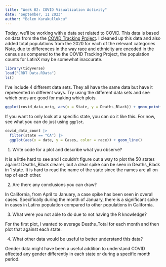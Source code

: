 ```yaml
---
title: "Week 02: COVID Visualization Activity"
date: "September, 11 2023"
author: "Belen Karakullukcu"
---
```


Today, we'll be working with a data set related to COVID.
This data is based on data from the the [COVID Tracking Project](https://covidtracking.com/).
I cleaned up this data and also added total populations from the 2020 for each of the relevant categories.
Note, due to differences in the way race and ethnicity are encoded in the census as compared to the the COVID Tracking Project, the population counts for LatinX may be somewhat inaccurate.

```r
library(tidyverse)
load("CRDT Data.RData")
ls()
```

I've include 4 different data sets.
They all have the same data but have it represented in different ways.
Try using the different data sets and see which ones are good for making which plots.


```r
ggplot(covid_data_orig, aes(x = State, y = Deaths_Black)) + geom_point()
```


If you want to only look at a specific state, you can do it like this.
For now, see what you can do just using `ggplot`.

```r
covid_data_count |> 
  filter(state == "CA") |> 
  ggplot(aes(x = date, y = Cases, color = race)) + geom_line()
```

1. Write code for a plot and describe what you observe?

It is a little hard to see and I couldn't figure out a way to plot the 50 states against Deaths_Black clearer, but a clear spike can be seen in Deaths_Black in 1 state. It is hard to read the name of the state since the names are all on top of each other.

2. Are there any conclusions you can draw?

In California, from April to January, a case spike has been seen in overall cases. Specifically during the month of January, there is a significant spike in cases in Latinx population compared to other populations in California.

3. What were you not able to do due to not having the R knowledge?

For the first plot, I wanted to average Deaths_Total for each month and then plot that against each state.

4. What other data would be useful to better understand this data?

Gender data might have been a useful addition to understand COVID affected any gender differently in each state or during a specific month period. 
